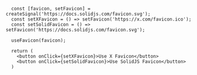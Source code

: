 ```tsx
  const [favicon, setFavicon] = createSignal('https://docs.solidjs.com/favicon.svg');
  const setXFavicon = () => setFavicon('https://x.com/favicon.ico');
  const setSolidFavicon = () => setFavicon('https://docs.solidjs.com/favicon.svg');

  useFavicon(favicon);

  return (
    <button onClick={setXFavicon}>Use X Favicon</button>
    <button onClick={setSolidFavicon}>Use SolidJS Favicon</button>
  )
```
